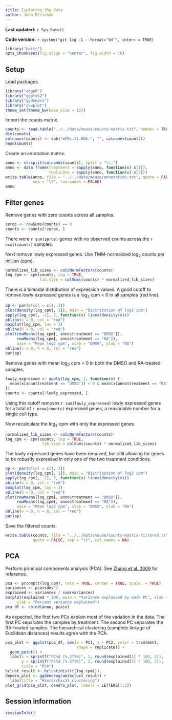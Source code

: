 ```yaml
---
title: Exploring the data
author: John Blischak
---
```


**Last updated:** `r Sys.Date()`

**Code version:** `r system("git log -1 --format='%H'", intern = TRUE)`

```r
library("knitr")
opts_chunk$set(fig.align = "center", fig.width = 10)
```

## Setup

Load packages.

```r
library("edgeR")
library("ggplot2")
library("ggdendro")
library("cowplot")
theme_set(theme_bw(base_size = 12))
```

Import the counts matrix.

```r
counts <- read.table("../../data/mouse/counts-matrix.txt", header = TRUE)
dim(counts)
colnames(counts) <- sub("mESc.2i.RNA.", "", colnames(counts))
head(counts)
```

Create an annotation matrix.

```r
anno <- strsplit(colnames(counts), split = "\\.")
anno <- data.frame(treatment = sapply(anno, function(x) x[1]),
                   replicate = sapply(anno, function(x) x[2]))
write.table(anno, file = "../../data/mouse/annotation.txt", quote = FALSE,
            sep = "\t", row.names = FALSE)
anno
```

## Filter genes

Remove genes with zero counts across all samples.

```r
zeros <- rowSums(counts) == 0
counts <- counts[!zeros, ]
```

There were `r sum(zeros)` genes with no observed counts across the `r ncol(counts)` samples.

Next remove lowly expressed genes.
Use TMM-normalized log~2~ counts per million (cpm).

```r
normalized_lib_sizes <- calcNormFactors(counts)
log_cpm <- cpm(counts, log = TRUE,
               lib.size = colSums(counts) * normalized_lib_sizes)
```

There is a bimodal distribution of expression values.
A good cutoff to remove lowly expressed genes is a log~2~ cpm < 0 in all samples (red line).

```r
op <- par(mfcol = c(1, 3))
plot(density(log_cpm[, 1]), main = "Distribution of log2 cpm")
apply(log_cpm[, -1], 2, function(x) lines(density(x)))
abline(v = 0, col = "red")
boxplot(log_cpm, las = 3)
abline(h = 0, col = "red")
plot(rowMeans(log_cpm[, anno$treatment == "DMSO"]),
     rowMeans(log_cpm[, anno$treatment == "RA"]),
     main = "Mean log2 cpm", xlab = "DMSO", ylab = "RA")
abline(v = 0, h = 0, col = "red")
par(op)
```

Remove genes with mean log~2~ cpm < 0 in both the DMSO and RA-treated samples.

```r
lowly_expressed <- apply(log_cpm, 1, function(x) {
  mean(x[anno$treatment == "DMSO"]) < 0 & mean(x[anno$treatment == "RA"]) < 0
})
counts <- counts[!lowly_expressed, ]
```

Using this cutoff removes `r sum(lowly_expressed)` lowly expressed genes for a total of `r nrow(counts)` expressed genes, a reasonable number for a single cell type.

Now recalculate the log~2~ cpm with only the expressed genes.

```r
normalized_lib_sizes <- calcNormFactors(counts)
log_cpm <- cpm(counts, log = TRUE,
                lib.size = colSums(counts) * normalized_lib_sizes)
```

The lowly expressed genes have been removed, but still allowing for genes to be robustly expressed in only one of the two treatment conditions.

```r
op <- par(mfcol = c(1, 3))
plot(density(log_cpm[, 1]), main = "Distribution of log2 cpm")
apply(log_cpm[, -1], 2, function(x) lines(density(x)))
abline(v = 0, col = "red")
boxplot(log_cpm, las = 3)
abline(h = 0, col = "red")
plot(rowMeans(log_cpm[, anno$treatment == "DMSO"]),
     rowMeans(log_cpm[, anno$treatment == "RA"]),
     main = "Mean log2 cpm", xlab = "DMSO", ylab = "RA")
abline(v = 0, h = 0, col = "red")
par(op)
```

Save the filtered counts.

```r
write.table(counts, file = "../../data/mouse/counts-matrix-filtered.txt",
            quote = FALSE, sep = "\t", col.names = NA)
```

## PCA

Perform principal components analysis (PCA).
See [Zhang et al. 2009](http://www.ncbi.nlm.nih.gov/pubmed/19763933) for reference.

```r
pca <- prcomp(t(log_cpm), retx = TRUE, center = TRUE, scale. = TRUE)
variances <- pca$sdev^2
explained <- variances / sum(variances)
barplot(explained * 100, main = "Variance explained by each PC", xlab = "PC",
     ylab = "Percent variance explained")
pca_df <- cbind(anno, pca$x)
```

As expected, the first two PCs explain most of the variation in the data.
The first PC separates the samples by treatment.
The second PC separates the RA-treated samples.
The hierarchical clustering (complete linkage of Euclidean distances) results agree with the PCA.

```r
pca_plot <- ggplot(pca_df, aes(x = PC1, y = PC2, color = treatment,
                               shape = replicate)) +
  geom_point() +
  labs(x = sprintf("PC%d (%.2f%%)", 1, round(explained[1] * 100, 2)),
       y = sprintf("PC%d (%.2f%%)", 2, round(explained[2] * 100, 2)),
       title = "PCA")
hclust_result <- hclust(dist(t(log_cpm)))
dendro_plot <- ggdendrogram(hclust_result) +
  labs(title = "Hierarchical clustering")
plot_grid(pca_plot, dendro_plot, labels = LETTERS[1:2])
```

## Session information

```r
sessionInfo()
```
